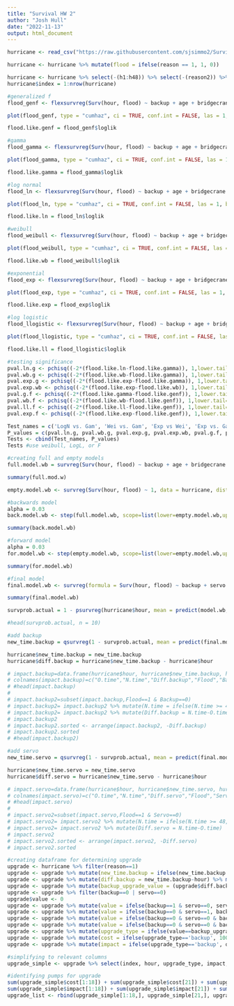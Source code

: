 ```yaml
---
title: "Survival HW 2"
author: "Josh Hull"
date: "2022-11-13"
output: html_document
---
```


```r
hurricane <- read_csv("https://raw.githubusercontent.com/sjsimmo2/Survival/master/hurricane.csv")

hurricane <- hurricane %>% mutate(flood = ifelse(reason == 1, 1, 0))

hurricane <- hurricane %>% select(-(h1:h48)) %>% select(-(reason2)) %>% select(-(survive))
hurricane$index = 1:nrow(hurricane)
```

```r
#generalized f
flood_genf <- flexsurvreg(Surv(hour, flood) ~ backup + age + bridgecrane + servo + gear + trashrack + slope + elevation + reason, data = hurricane, dist = 'genf')

plot(flood_genf, type = "cumhaz", ci = TRUE, conf.int = FALSE, las = 1, bty = "n", xlab = "week", ylab = "Cumulative Hazard", main = "Generalized F Distribution")

flood.like.genf = flood_genf$loglik
```

```r
#gamma
flood_gamma <- flexsurvreg(Surv(hour, flood) ~ backup + age + bridgecrane + servo + gear + trashrack + slope + elevation + reason, data = hurricane, dist = 'gamma')

plot(flood_gamma, type = "cumhaz", ci = TRUE, conf.int = FALSE, las = 1, bty = "n", xlab = "week", ylab = "Cumulative Hazard", main = "Gamma Distribution")

flood.like.gamma = flood_gamma$loglik
```

```r
#log normal
flood_ln <- flexsurvreg(Surv(hour, flood) ~ backup + age + bridgecrane + servo + gear + trashrack + slope + elevation + reason, data = hurricane, dist = 'lnorm')

plot(flood_ln, type = "cumhaz", ci = TRUE, conf.int = FALSE, las = 1, bty = "n", xlab = "week", ylab = "Cumulative Hazard", main = "Log Normal Distribution")

flood.like.ln = flood_ln$loglik
```

```r
#weibull
flood_weibull <- flexsurvreg(Surv(hour, flood) ~ backup + age + bridgecrane + servo + gear + trashrack + slope + elevation + reason, data = hurricane, dist = 'weibull')

plot(flood_weibull, type = "cumhaz", ci = TRUE, conf.int = FALSE, las = 1, bty = "n", xlab = "week", ylab = "Cumulative Hazard", main = "Weibull Distribution")

flood.like.wb = flood_weibull$loglik
```

```r
#exponential
flood_exp <- flexsurvreg(Surv(hour, flood) ~ backup + age + bridgecrane + servo + gear + trashrack + slope + elevation + reason, data = hurricane, dist = 'exp')

plot(flood_exp, type = "cumhaz", ci = TRUE, conf.int = FALSE, las = 1, bty = "n", xlab = "week", ylab = "Cumulative Hazard", main = "Exponential Distribution")

flood.like.exp = flood_exp$loglik
```

```r
#log logistic
flood_llogistic <- flexsurvreg(Surv(hour, flood) ~ backup + age + bridgecrane + servo + gear + trashrack + slope + elevation + reason, data = hurricane, dist = 'llogis')

plot(flood_llogistic, type = "cumhaz", ci = TRUE, conf.int = FALSE, las = 1, bty = "n", xlab = "week", ylab = "Cumulative Hazard", main = "Log Logistic Distribution")

flood.like.ll = flood_llogistic$loglik
```

```r
#testing significance
pval.ln.g <- pchisq((-2*(flood.like.ln-flood.like.gamma)), 1,lower.tail=F)
pval.wb.g <- pchisq((-2*(flood.like.wb-flood.like.gamma)), 1,lower.tail=F)
pval.exp.g <- pchisq((-2*(flood.like.exp-flood.like.gamma)), 1,lower.tail=F)
pval.exp.wb <- pchisq((-2*(flood.like.exp-flood.like.wb)), 1,lower.tail=F)
pval.g.f <- pchisq((-2*(flood.like.gamma-flood.like.genf)), 1,lower.tail=F)
pval.wb.f <- pchisq((-2*(flood.like.wb-flood.like.genf)), 1,lower.tail=F)
pval.ll.f <- pchisq((-2*(flood.like.ll-flood.like.genf)), 1,lower.tail=F)
pval.exp.f <- pchisq((-2*(flood.like.exp-flood.like.genf)), 1,lower.tail=F)

Test_names = c('LogN vs. Gam', 'Wei vs. Gam', 'Exp vs Wei', 'Exp vs. Gam', 'Gam vs GenF', 'Wei vs GenF', 'LogL vs GenF', 'Exp vs GenF')
P_values = c(pval.ln.g, pval.wb.g, pval.exp.g, pval.exp.wb, pval.g.f, pval.wb.f, pval.ll.f, pval.exp.f)
Tests <- cbind(Test_names, P_values)
Tests #use weibull, LogL, or F
```

```r
#creating full and empty models
full.model.wb = survreg(Surv(hour, flood) ~ backup + age + bridgecrane + servo + gear + trashrack + slope + elevation + reason, data = hurricane, dist = 'weibull')

summary(full.mod.w)

empty.model.wb <- survreg(Surv(hour, flood) ~ 1, data = hurricane, dist = 'weibull')
```

```r
#backwards model
alpha = 0.03
back.model.wb <- step(full.model.wb, scope=list(lower=empty.model.wb,upper=full.model.wb), direction = "backward", k=qchisq(alpha, 1, lower.tail = FALSE))

summary(back.model.wb)
```

```r
#forward model
alpha = 0.03
for.model.wb <- step(empty.model.wb, scope=list(lower=empty.model.wb,upper=full.model.wb), direction = "forward", k=qchisq(alpha, 1, lower.tail = FALSE))

summary(for.model.wb)
```

```r
#final model
final.model.wb <- survreg(formula = Surv(hour, flood) ~ backup + servo + slope, data = hurricane, dist = "weibul")

summary(final.model.wb)
```

```r
survprob.actual = 1 - psurvreg(hurricane$hour, mean = predict(model.wb, type = "lp"), scale = model.wb$scale, distribution =model.wb$dist)

#head(survprob.actual, n = 10)
```

```r
#add backup
new_time.backup = qsurvreg(1 - survprob.actual, mean = predict(final.model.wb, type = "lp") + coef(final.model.wb)['backup'], scale = final.model.wb$scale, distribution = final.model.wb$dist)

hurricane$new_time.backup = new_time.backup
hurricane$diff.backup = hurricane$new_time.backup - hurricane$hour
```

```r
# impact.backup=data.frame(hurricane$hour, hurricane$new_time.backup, hurricane$diff.backup, hurricane$flood, hurricane$backup, hurricane$index)
# colnames(impact.backup)=c("O.time","N.time","Diff.backup","Flood","Backup", "Index")
# #head(impact.backup)
# 
# impact.backup2=subset(impact.backup,Flood==1 & Backup==0)
# impact.backup2= impact.backup2 %>% mutate(N.time = ifelse(N.time >= 48, 48, N.time))
# impact.backup2= impact.backup2 %>% mutate(Diff.backup = N.time-O.time)
# impact.backup2
# impact.backup2.sorted <- arrange(impact.backup2, -Diff.backup)
# impact.backup2.sorted
# #head(impact.backup2)
```

```r
#add servo
new_time.servo = qsurvreg(1 - survprob.actual, mean = predict(final.model.wb, type = "lp") + coef(final.model.wb)['servo'], scale = final.model.wb$scale, distribution = final.model.wb$dist)

hurricane$new_time.servo = new_time.servo
hurricane$diff.servo = hurricane$new_time.servo - hurricane$hour
```

```r
# impact.servo=data.frame(hurricane$hour, hurricane$new_time.servo, hurricane$diff.servo, hurricane$flood, hurricane$servo, hurricane$index)
# colnames(impact.servo)=c("O.time","N.time","Diff.servo","Flood","Servo", "Index")
# #head(impact.servo)
# 
# impact.servo2=subset(impact.servo,Flood==1 & Servo==0)
# impact.servo2= impact.servo2 %>% mutate(N.time = ifelse(N.time >= 48, 48, N.time))
# impact.servo2= impact.servo2 %>% mutate(Diff.servo = N.time-O.time)
# impact.servo2
# impact.servo2.sorted <- arrange(impact.servo2, -Diff.servo)
# impact.servo2.sorted
```


```r
#creating dataframe for determining upgrade
upgrade <- hurricane %>% filter(reason==1)
upgrade <- upgrade %>% mutate(new_time.backup = ifelse(new_time.backup >= 48, 48, new_time.backup)) %>% mutate(new_time.servo = ifelse(new_time.servo >= 48, 48, new_time.servo))
upgrade <- upgrade %>% mutate(diff.backup = new_time.backup-hour) %>% mutate(diff.servo = new_time.servo-hour)
upgrade <- upgrade %>% mutate(backup_upgrade_value = (upgrade$diff.backup)/10) %>% mutate(servo_upgrade_value = (upgrade$diff.servo)/15)
upgrade <- upgrade %>% filter(backup==0 | servo==0)
upgrade$value <- 0
upgrade <- upgrade %>% mutate(value = ifelse(backup==1 & servo==0, servo_upgrade_value, value))
upgrade <- upgrade %>% mutate(value = ifelse(backup==0 & servo==1, backup_upgrade_value, value))
upgrade <- upgrade %>% mutate(value = ifelse(backup==0 & servo==0 & backup_upgrade_value>servo_upgrade_value, backup_upgrade_value, value))
upgrade <- upgrade %>% mutate(value = ifelse(backup==0 & servo==0 & backup_upgrade_value<servo_upgrade_value, servo_upgrade_value, value))
upgrade <- upgrade %>% mutate(upgrade_type = ifelse(value==backup_upgrade_value, 'backup', 'servo'))
upgrade <- upgrade %>% mutate(cost = ifelse(upgrade_type=='backup', 100, 150))
upgrade <- upgrade %>% mutate(impact = ifelse(upgrade_type=='backup', diff.backup, diff.servo))
```

```r
#simplifying to relevant columns
upgrade_simple <- upgrade %>% select(index, hour, upgrade_type, impact, value, cost, backup, servo) %>% arrange(-value)
```

```r
#identifying pumps for upgrade
sum(upgrade_simple$cost[1:18]) + sum(upgrade_simple$cost[21]) + sum(upgrade_simple$cost[24])
sum(upgrade_simple$impact[1:18]) + sum(upgrade_simple$impact[21]) + sum(upgrade_simple$impact[24])
upgrade_list <- rbind(upgrade_simple[1:18,], upgrade_simple[21,], upgrade_simple[24,])
```





























